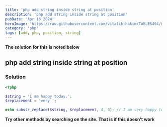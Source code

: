 ```yaml
---
title: 'php add string inside string at position'
description: 'php add string inside string at position'
pubDate: 'Apr 16 2024'
heroImage: 'https://raw.githubusercontent.com/vitalik-hakim/TABLES404/main/error_b/php.png'
category: 'php'
tags: [add, php, position, string]
---
```


**The solution for this is noted below**

## php add string inside string at position

### Solution

```php
<?php

$string = 'I am happy today.';
$replacement = 'very ';

echo substr_replace($string, $replacement, 4, 0); // I am very happy today.
```

**Try other methods by searching on the site. That is if this doesn't work**
